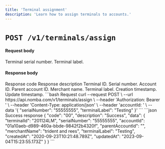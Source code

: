 ```yaml
---
title: 'Terminal assignment'
description: 'Learn how to assign terminals to accounts.'
---
```


<CardGroup cols={2}>
  <Card
    title="Assign terminals to the parent account"
    icon="link-simple"
    href="/nomba-api-reference/terminals/assign-a-terminal-to-the-parent-account"
  >
  </Card>
</CardGroup>

# `POST /v1/terminals/assign`

#### Request body

<ParamField body="serialNumber" type="string" required>
  Terminal serial number.
</ParamField>

<ParamField body="terminalLabel" type="string">
  Terminal label.
</ParamField>

#### Response body

<ResponseField name="code" type="string" required>
  Response code
</ResponseField>

<ResponseField name="description" type="string" required>
  Response description
</ResponseField>

<ResponseField name="data" type="object">
  <Expandable title="object"  defaultOpen="true">
    <ResponseField name="terminalId" type="string" required>
      Terminal ID.
    </ResponseField>
    <ResponseField name="serialNumber" type="string" required>
      Serial number.
    </ResponseField>
    <ResponseField name="accountId" type="string" required>
      Account ID.
    </ResponseField>
    <ResponseField name="parentAccountId" type="string" required>
      Parent account ID.
    </ResponseField>
    <ResponseField name="merchantName" type="string" required>
      Merchant name.
    </ResponseField>
    <ResponseField name="terminalLabel" type="string" required>
      Terminal label.
    </ResponseField>
    <ResponseField name="createdAt" type="string" required>
      Creation timestamp.
    </ResponseField>
    <ResponseField name="updatedAt" type="string" required>
      Update timestamp.
    </ResponseField>
    
  </Expandable>
</ResponseField>

<RequestExample>
```bash Request
curl --request POST \
  --url https://api.nomba.com/v1/terminals/assign \
  --header 'Authorization: Bearer <token>' \
  --header 'Content-Type: application/json' \
  --header 'accountId: <accountid>' \
  --data '{
  "serialNumber": "55555555",
  "terminalLabel": "Testing"
}'
```
</RequestExample>

<ResponseExample>
```json Success response
{
  "code": "00",
  "description": "Success",
  "data": {
    "terminalId": "201124LM",
    "serialNumber": "55555555",
    "accountId": "01a10aeb-d989-460a-bbde-9842f2b4320f",
    "parentAccountId": "<string>",
    "merchantName": "trident and rees",
    "terminalLabel": "Testing",
    "createdAt": "2020-09-23T10:21:48.789Z",
    "updatedAt": "2023-09-04T15:23:55.173Z"
  }
}
```
</ResponseExample>